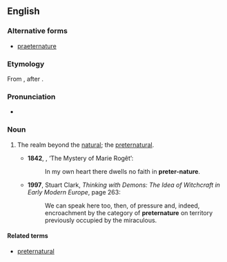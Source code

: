 ==English==

===Alternative forms===
* [[praeternature]]

===Etymology===
From {{prefix|preter|nature|lang=en}}, after {{m|en|preternatural}}.

===Pronunciation===
* {{a|UK}} {{IPA|/pɹiːtəˈneɪtʃə/|lang=en}}

===Noun===
{{en-noun|-}}

# {{lb|en|rare}} The realm beyond the [[natural]]; the [[preternatural]]. {{defdate|from 19th c.}}
#* '''1842''', {{w|Edgar Allan Poe}}, ‘The Mystery of Marie Rogêt’:
#*: In my own heart there dwells no faith in '''preter-nature'''.
#* '''1997''', Stuart Clark, ''Thinking with Demons: The Idea of Witchcraft in Early Modern Europe'', page 263:
#*: We can speak here too, then, of pressure and, indeed, encroachment by the category of '''preternature''' on territory previously occupied by the miraculous.

====Related terms====
* [[preternatural]]